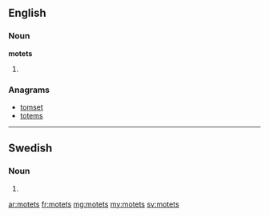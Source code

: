 ==English==

===Noun===
'''motets'''

# {{plural of|[[motet]]}}

===Anagrams===
* [[tomset#English|tomset]]
* [[totems#English|totems]]

----

==Swedish==

===Noun===
{{head|sv|noun form}}

# {{sv-noun-form-def-gen|mot}}

[[ar:motets]]
[[fr:motets]]
[[mg:motets]]
[[my:motets]]
[[sv:motets]]